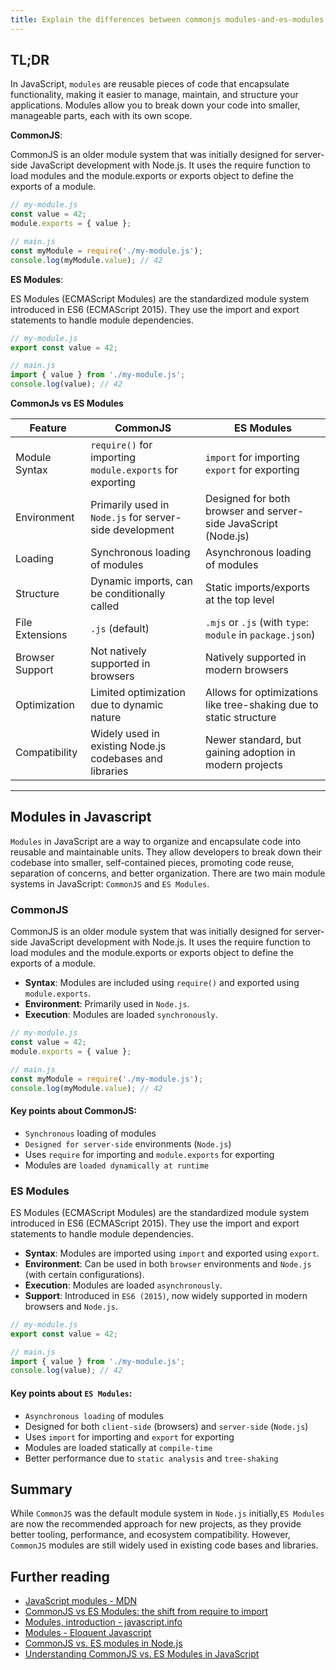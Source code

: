 ```yaml
---
title: Explain the differences between commonjs modules-and-es-modules ?
---
```


## TL;DR

In JavaScript, `modules` are reusable pieces of code that encapsulate functionality, making it easier to manage, maintain, and structure your applications. Modules allow you to break down your code into smaller, manageable parts, each with its own scope.

**CommonJS**:

CommonJS is an older module system that was initially designed for server-side JavaScript development with Node.js. It uses the require function to load modules and the module.exports or exports object to define the exports of a module.

```js
// my-module.js
const value = 42;
module.exports = { value };

// main.js
const myModule = require('./my-module.js');
console.log(myModule.value); // 42
```

**ES Modules**:

ES Modules (ECMAScript Modules) are the standardized module system introduced in ES6 (ECMAScript 2015). They use the import and export statements to handle module dependencies.

```js
// my-module.js
export const value = 42;

// main.js
import { value } from './my-module.js';
console.log(value); // 42
```

**CommonJs vs ES Modules**

| Feature | CommonJS | ES Modules |
| --- | --- | --- |
| Module Syntax | `require()` for importing `module.exports` for exporting | `import` for importing `export` for exporting |
| Environment | Primarily used in `Node.js` for server-side development | Designed for both browser and server-side JavaScript (Node.js) |
| Loading | Synchronous loading of modules | Asynchronous loading of modules |
| Structure | Dynamic imports, can be conditionally called | Static imports/exports at the top level |
| File Extensions | `.js` (default) | `.mjs` or `.js` (with `type`: `module` in `package.json`) |
| Browser Support | Not natively supported in browsers | Natively supported in modern browsers |
| Optimization | Limited optimization due to dynamic nature | Allows for optimizations like tree-shaking due to static structure |
| Compatibility | Widely used in existing Node.js codebases and libraries | Newer standard, but gaining adoption in modern projects |

---

## Modules in Javascript

`Modules` in JavaScript are a way to organize and encapsulate code into reusable and maintainable units. They allow developers to break down their codebase into smaller, self-contained pieces, promoting code reuse, separation of concerns, and better organization. There are two main module systems in JavaScript: `CommonJS` and `ES Modules`.

### CommonJS

CommonJS is an older module system that was initially designed for server-side JavaScript development with Node.js. It uses the require function to load modules and the module.exports or exports object to define the exports of a module.

- **Syntax**: Modules are included using `require()` and exported using `module.exports`.
- **Environment**: Primarily used in `Node.js`.
- **Execution**: Modules are loaded `synchronously`.

```js
// my-module.js
const value = 42;
module.exports = { value };

// main.js
const myModule = require('./my-module.js');
console.log(myModule.value); // 42
```

#### Key points about CommonJS:

- `Synchronous` loading of modules
- `Designed for server-side` environments (`Node.js`)
- Uses `require` for importing and `module.exports` for exporting
- Modules are `loaded dynamically at runtime`

### ES Modules

ES Modules (ECMAScript Modules) are the standardized module system introduced in ES6 (ECMAScript 2015). They use the import and export statements to handle module dependencies.

- **Syntax**: Modules are imported using `import` and exported using `export`.
- **Environment**: Can be used in both `browser` environments and `Node.js` (with certain configurations).
- **Execution**: Modules are loaded `asynchronously`.
- **Support**: Introduced in `ES6 (2015)`, now widely supported in modern browsers and `Node.js`.

```js
// my-module.js
export const value = 42;

// main.js
import { value } from './my-module.js';
console.log(value); // 42
```

#### Key points about `ES Modules`:

- `Asynchronous loading` of modules
- Designed for both `client-side` (browsers) and `server-side` (`Node.js`)
- Uses `import` for importing and `export` for exporting
- Modules are loaded statically at `compile-time`
- Better performance due to `static analysis` and `tree-shaking`

## Summary

While `CommonJS` was the default module system in `Node.js` initially,`ES Modules` are now the recommended approach for new projects, as they provide better tooling, performance, and ecosystem compatibility. However, `CommonJS` modules are still widely used in existing code bases and libraries.

## Further reading

- [JavaScript modules - MDN](https://developer.mozilla.org/en-US/docs/Web/JavaScript/Guide/Modules)
- [CommonJS vs ES Modules: the shift from require to import](https://nikolasbarwicki.com/articles/commonjs-vs-es-modules-the-shift-from-require-to-import/)
- [Modules, introduction - javascript.info](https://javascript.info/modules-intro)
- [Modules - Eloquent Javascript](https://eloquentjavascript.net/10_modules.html)
- [CommonJS vs. ES modules in Node.js](https://blog.logrocket.com/commonjs-vs-es-modules-node-js/)
- [Understanding CommonJS vs. ES Modules in JavaScript](https://www.syncfusion.com/blogs/post/js-commonjs-vs-es-modules)
